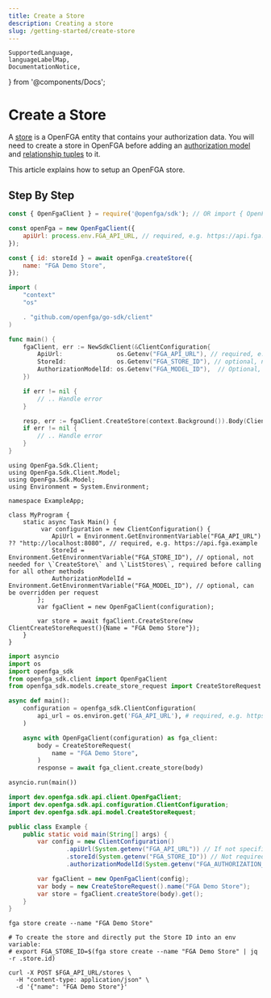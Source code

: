 ```yaml
---
title: Create a Store
description: Creating a store
slug: /getting-started/create-store
---
```


    SupportedLanguage,
    languageLabelMap,
    DocumentationNotice,
} from '@components/Docs';

# Create a Store

<DocumentationNotice />

A [store](../concepts.mdx#what-is-a-store) is a OpenFGA entity that contains your authorization data. You will need to create a store in OpenFGA before adding an [authorization model](../concepts.mdx#what-is-an-authorization-model) and [relationship tuples](../concepts.mdx#what-is-a-relationship-tuple) to it.

This article explains how to setup an OpenFGA store.

## Step By Step

<Tabs groupId="languages">
<TabItem value={SupportedLanguage.JS_SDK} label={languageLabelMap.get(SupportedLanguage.JS_SDK)}>

```javascript
const { OpenFgaClient } = require('@openfga/sdk'); // OR import { OpenFgaClient } from '@openfga/sdk';

const openFga = new OpenFgaClient({
    apiUrl: process.env.FGA_API_URL, // required, e.g. https://api.fga.example
});

const { id: storeId } = await openFga.createStore({
    name: "FGA Demo Store",
});
```

</TabItem>
<TabItem value={SupportedLanguage.GO_SDK} label={languageLabelMap.get(SupportedLanguage.GO_SDK)}>

```go
import (
    "context"
    "os"

    . "github.com/openfga/go-sdk/client"
)

func main() {
    fgaClient, err := NewSdkClient(&ClientConfiguration{
        ApiUrl:               os.Getenv("FGA_API_URL"), // required, e.g. https://api.fga.example
        StoreId:              os.Getenv("FGA_STORE_ID"), // optional, not needed for \`CreateStore\` and \`ListStores\`, required before calling for all other methods
        AuthorizationModelId: os.Getenv("FGA_MODEL_ID"),  // Optional, can be overridden per request
    })

    if err != nil {
        // .. Handle error
    }

    resp, err := fgaClient.CreateStore(context.Background()).Body(ClientCreateStoreRequest{Name: "FGA Demo"}).Execute()
    if err != nil {
        // .. Handle error
    }
}
```

</TabItem>

<TabItem value={SupportedLanguage.DOTNET_SDK} label={languageLabelMap.get(SupportedLanguage.DOTNET_SDK)}>

```dotnet
using OpenFga.Sdk.Client;
using OpenFga.Sdk.Client.Model;
using OpenFga.Sdk.Model;
using Environment = System.Environment;

namespace ExampleApp;

class MyProgram {
    static async Task Main() {
         var configuration = new ClientConfiguration() {
            ApiUrl = Environment.GetEnvironmentVariable("FGA_API_URL") ?? "http://localhost:8080", // required, e.g. https://api.fga.example
            StoreId = Environment.GetEnvironmentVariable("FGA_STORE_ID"), // optional, not needed for \`CreateStore\` and \`ListStores\`, required before calling for all other methods
            AuthorizationModelId = Environment.GetEnvironmentVariable("FGA_MODEL_ID"), // optional, can be overridden per request
        };
        var fgaClient = new OpenFgaClient(configuration);

        var store = await fgaClient.CreateStore(new ClientCreateStoreRequest(){Name = "FGA Demo Store"});
    }
}
```

</TabItem>

<TabItem value={SupportedLanguage.PYTHON_SDK} label={languageLabelMap.get(SupportedLanguage.PYTHON_SDK)}>

```python
import asyncio
import os
import openfga_sdk
from openfga_sdk.client import OpenFgaClient
from openfga_sdk.models.create_store_request import CreateStoreRequest

async def main():
    configuration = openfga_sdk.ClientConfiguration(
        api_url = os.environ.get('FGA_API_URL'), # required, e.g. https://api.fga.example
    )

    async with OpenFgaClient(configuration) as fga_client:
        body = CreateStoreRequest(
            name = "FGA Demo Store",
        )
        response = await fga_client.create_store(body)

asyncio.run(main())
```

</TabItem>

<TabItem value={SupportedLanguage.JAVA_SDK} label={languageLabelMap.get(SupportedLanguage.JAVA_SDK)}>

```java
import dev.openfga.sdk.api.client.OpenFgaClient;
import dev.openfga.sdk.api.configuration.ClientConfiguration;
import dev.openfga.sdk.api.model.CreateStoreRequest;

public class Example {
    public static void main(String[] args) {
        var config = new ClientConfiguration()
                .apiUrl(System.getenv("FGA_API_URL")) // If not specified, will default to "https://localhost:8080"
                .storeId(System.getenv("FGA_STORE_ID")) // Not required when calling createStore() or listStores()
                .authorizationModelId(System.getenv("FGA_AUTHORIZATION_MODEL_ID")); // Optional, can be overridden per request

        var fgaClient = new OpenFgaClient(config);
        var body = new CreateStoreRequest().name("FGA Demo Store");
        var store = fgaClient.createStore(body).get();
    }
}
```

</TabItem>

<TabItem value={SupportedLanguage.CLI} label={languageLabelMap.get(SupportedLanguage.CLI)}>

```shell
fga store create --name "FGA Demo Store"

# To create the store and directly put the Store ID into an env variable:
# export FGA_STORE_ID=$(fga store create --name "FGA Demo Store" | jq -r .store.id)
```

</TabItem>

<TabItem value={SupportedLanguage.CURL} label={languageLabelMap.get(SupportedLanguage.CURL)}>

```shell
curl -X POST $FGA_API_URL/stores \
  -H "content-type: application/json" \
  -d '{"name": "FGA Demo Store"}'
```

</TabItem>

</Tabs>
